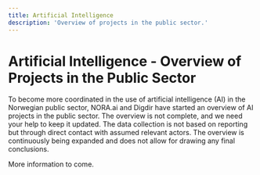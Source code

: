 ```yaml
---
title: Artificial Intelligence
description: 'Overview of projects in the public sector.'
---
```


# Artificial Intelligence - Overview of Projects in the Public Sector

<Ingress>
    To become more coordinated in the use of artificial intelligence (AI) in the Norwegian public sector, NORA.ai and Digdir have started an overview of AI projects in the public sector. The overview is not complete, and we need your help to keep it updated. The data collection is not based on reporting but through direct contact with assumed relevant actors. The overview is continuously being expanded and does not allow for drawing any final conclusions.
</Ingress>

<CatalogPromo
    text='Would you like to search for AI projects?'
    button='Find&nbsp;AI&nbsp;projects&nbsp;→'
    link='/kunstig-intelligens'
/>

More information to come.